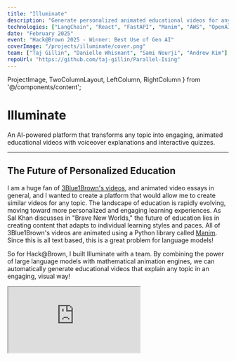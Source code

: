```yaml
---
title: "Illuminate"
description: "Generate personalized animated educational videos for any topic using AI and LangChain"
technologies: ["LangChain", "React", "FastAPI", "Manim", "AWS", "OpenAI", "Python", "JavaScript"]
date: "February 2025"
event: "Hack@Brown 2025 - Winner: Best Use of Gen AI"
coverImage: "/projects/illuminate/cover.png"
team: ["Taj Gillin", "Danielle Whisnant", "Sami Nourji", "Andrew Kim"]
repoUrl: "https://github.com/taj-gillin/Parallel-Ising"
---
```


  ProjectImage,
  TwoColumnLayout,
  LeftColumn,
  RightColumn
} from '@/components/content';

# Illuminate

An AI-powered platform that transforms any topic into engaging, animated educational videos with voiceover explanations and interactive quizzes.


---

## The Future of Personalized Education

I am a huge fan of [3Blue1Brown's videos](https://www.youtube.com/@3blue1brown), and animated video essays in general, and I wanted to create a platform that would allow me to create similar videos for any topic. The landscape of education is rapidly evolving, moving toward more personalized and engaging learning experiences. As Sal Khan discusses in "Brave New Worlds," the future of education lies in creating content that adapts to individual learning styles and paces. All of 3Blue1Brown's videos are animated using a Python library called [Manim](https://www.manim.community/). Since this is all text based, this is a great problem for language models!

So for Hack@Brown, I built Illuminate with a team. By combining the power of large language models with mathematical animation engines, we can automatically generate educational videos that explain any topic in an engaging, visual way!


<div className="relative w-full aspect-video rounded-xl overflow-hidden shadow-lg border border-border bg-muted mb-6">
  <iframe
    src="https://www.youtube.com/embed/sFQJPHsCNs0"
    title="Fourier Transforms Example Video"
    className="w-full h-full"
    allow="accelerometer; autoplay; clipboard-write; encrypted-media; gyroscope; picture-in-picture"
    allowFullScreen
  />
</div>

---

## How It Works

### The AI Pipeline

Illuminate uses a pipeline built with LangChain to orchestrate multiple AI services and steps. The process begins when a user inputs any topic they want to learn about. This simple prompt then flows through several stages that work together to create a complete educational experience.

<ProjectImage 
  src="/projects/illuminate/pipeline.png"
  alt="Technical architecture diagram showing the AI pipeline"
  caption="The complete pipeline from user input to generated video and quiz"
  zoom
/>

First, the input is processed by a script generator that creates a structured lesson plan, then iteratively refines it into a narrative script with suggested animation types and details. This script generation phase ensures that the content is pedagogically sound and follows a logical progression that builds understanding step by step.

Once the script is complete, a Manim generator takes over to create Python code for mathematical animations that will illustrate the concepts visually. This animation code generation process translates the abstract script descriptions into concrete visual representations. The code is then executed in a controlled environment to render the final animated video with synchronized voiceover. This is notably *not* a DAG. If the generation is successful, the video is shown to the user. Otherwise, the model takes the error and iterates on the code. 

Simultaneously, a separate AI process generates interactive quiz questions, multiple choice options, and detailed solutions to test the user's understanding of the material. 

### Technical Architecture


**Backend Infrastructure:**
The backend is built using modern AI and web technologies. LangChain orchestrates the entire AI pipeline and FastAPI provides a  backend API framework that handles requests and responses efficiently. The system leverages OpenAI GPT models to power both content generation and script creation.


**Frontend Experience:**
The user interface is built with React. Real-time integration ensures seamless communication between the frontend and backend services. Once generated, the platform shows the video, a script on the side for accessibility, and a quiz below.

**Animation Engine:**
At the heart of the visual experience is Manim, the Mathematical Animation Engine that creates high-quality educational animations capable of illustrating complex concepts through motion and visual storytelling. The system allows for customizable animations and a voiceover generator. The built in voiceover allows synchronous narration with the animations.


<ProjectImage 
  src="/projects/illuminate/main_page.png"
  alt="Illuminate main interface showing topic input"
  caption="The main interface"
  zoom
/>

---

## Technical Challenges

### AI Code Generation

One of the most significant challenges was getting large language models to generate reliable Manim animation code. The models often struggled with creating syntactically correct Python code that would execute without errors, particularly when dealing with the specific syntax requirements and object-oriented structure that Manim demands. Additionally, ensuring that animations didn't overlap or conflict with each other required careful prompt engineering and validation logic. Maintaining proper timing and synchronization between visual elements and the narrative flow proved especially difficult, as the AI needed to understand not just what to animate, but when and for how long each element should appear. Finally, including all necessary voiceover elements and ensuring they aligned perfectly with the visual timeline required multiple iterations and refinement of the generation process. This is still a work in progress and will require more research and testing for stable and robust results.

### Manim Code Execution

Manim requires a few libraries that are tricky to run in different environments. Knowing this would have saved a lot of time and frustration. Eventually, we migrated to using a Docker container to run Manim, which made it much easier to run.


<ProjectImage 
  src="/projects/illuminate/quiz.png"
  alt="Interactive quiz interface showing generated questions"
  caption="Interactive quizzes test understanding and reinforce learning"
  zoom
/>

---

## Impact and Future Directions

### Educational Potential

Illuminate represents a step toward making high-quality educational content more accessible. By automating the creation of animated explanations, we can help educators and learners focus on understanding rather than content creation.


### Future Enhancements

We won best use of GenAI at Hack@Brown, but there are a lot of future steps required to make this a truly useful tool. While fun to experiment with, the generation quality is still poor. That said, I still believe the concept is valuable and has potential. With this in mind, here are some future steps:
- Use a VLM to inspect generated videos and imrove them iteratively before returning to the user.
- Allow follow-up questions during video playback.
- Accept images, diagrams, or documents as input to generate more contextual educational content.
- Learn from user interactions and quiz performance to improve future content generation
- Allow for multiple languages. This should be realtively easy with some translation tools. 

---

## Conclusion

